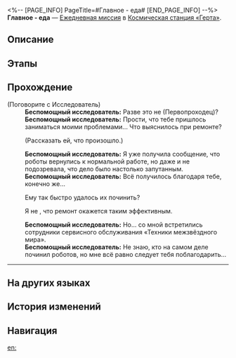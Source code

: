 <%-- [PAGE_INFO]
PageTitle=#Главное - еда#
[END_PAGE_INFO] --%>
{{Дополнить|Диалоги.}}
{{Миссия Инфобокс
|id              = 3000704
|Название        = 
|Изображение     = Миссия Главное - еда.png
|Тип             = Ежедневная миссия
|Событие         = 
|Глава           = 
|Условия         = 
* Завершена [[Ежедневная миссия]] «[[Главное - еда]]»
* Завершена [[Ежедневная миссия]] «[[Главное - еда]]»
|Персонажи       = Беспомощный исследователь; Первопроходец
|СтартЛокация    = [[Космическая станция «Герта»]] — [[Главная контрольная зона]]
|Мир             = Космическая станция «Герта»
|Предыдущая      = 
|Следующая       = 
|Награды         = Кредиты*5 000
}}
'''Главное - еда''' — [[Ежедневная миссия]] в [[Космическая станция «Герта»]].

==Описание==
{{Описание|<!--официальное описание из Перекрёстка судеб-->}}

==Этапы==


==Прохождение==
{{Дополнить}}


;(Поговорите с Исследователь)
:'''Беспомощный исследователь:''' Разве это не (Первопроходец)?
:'''Беспомощный исследователь:''' Прости, что тебе пришлось заниматься моими проблемами... Что выяснилось при ремонте?
:{{Диалог|Стрелка}} (Рассказать ей, что произошло.)
:'''Беспомощный исследователь:''' Я уже получила сообщение, что роботы вернулись к нормальной работе, но даже и не подозревала, что дело было настолько запутанным.
:'''Беспомощный исследователь:''' Всё получилось благодаря тебе, конечно же...
:{{Диалог|Стрелка}} Ему так быстро удалось их починить?
:{{Диалог|Стрелка}} Я не {{MC|ж=думала|м=думал}}, что ремонт окажется таким эффективным.
:'''Беспомощный исследователь:''' Но... со мной встретились сотрудники сервисного обслуживания «Техники межзвёздного мира».
:'''Беспомощный исследователь:''' Не знаю, кто на самом деле починил роботов, но мне всё равно следует тебя поблагодарить...
----
{{Диалог Конец}}

==На других языках==
{{На других языках
|en   = Meals Are More Important
|zhs  = 吃饭要紧
|zht  = 吃飯要緊
|ja   = 食事は大事
|ko   = 끼니는 중요하지
|es   = La comida es muy importante
|fr   = L'aile et la cuisse
|ru   = Главное - еда
|th   = มื้ออาหารใครว่าไม่สำคัญ
|vi   = Ăn Uống Quan Trọng
|de   = Mahlzeiten sind wichtiger
|id   = Makan Itu Penting
|pt   = Refeições São Muito Importantes
}}

==История изменений==
{{История изменений|3.5}}

==Навигация==
{{Ежедневная миссия Навбокс|Глава }}

[[en:]]
